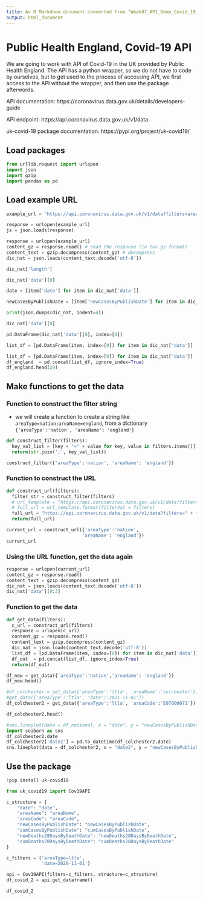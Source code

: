 ```yaml
---
title: An R Markdown document converted from "Week07_API_Demo_Covid_19_new.ipynb"
output: html_document
---
```


# Public Health England, Covid-19 API

We are going to work with API of Covid-19 in the UK provided by Public Health England. The API has a python wrapper, so we do not have to code by ourselves, but to get used to the process of accessing API, we first access to the API without the wrapper, and then use the package afterwords.

API documentation: https://coronavirus.data.gov.uk/details/developers-guide

API endpoint: https://api.coronavirus.data.gov.uk/v1/data

uk-covid-19 package documentation: https://pypi.org/project/uk-covid19/

## Load packages

```python
from urllib.request import urlopen
import json
import gzip
import pandas as pd
```

## Load example URL

```python
example_url = "https://api.coronavirus.data.gov.uk/v1/data?filters=areaType=nation;areaName=england&structure={%22date%22:%22date%22,%22areaName%22:%22areaName%22,%22areaCode%22:%22areaCode%22,%22newCasesByPublishDate%22:%22newCasesByPublishDate%22,%22cumCasesByPublishDate%22:%22cumCasesByPublishDate%22,%22newDeaths28DaysByPublishDate%22:%22newDeaths28DaysByPublishDate%22,%22cumDeaths28DaysByPublishDate%22:%22cumDeaths28DaysByPublishDate%22}"
```

```python
response = urlopen(example_url)
js = json.loads(response)
```

```python
response = urlopen(example_url)
content_gz = response.read() # read the response (in tar.gz format)
content_text = gzip.decompress(content_gz) # decompress
dic_nat = json.loads(content_text.decode('utf-8'))
```

```python
dic_nat['length']
```

```python
dic_nat['data'][0]
```

```python
date = [item['date'] for item in dic_nat['data']]
```

```python
newCasesByPublishDate = [item['newCasesByPublishDate'] for item in dic_nat['data']]
```

```python
print(json.dumps(dic_nat, indent=4))
```

```python
dic_nat['data'][0]
```

```python
pd.DataFrame(dic_nat['data'][0], index=[0])
```

```python
list_df = [pd.DataFrame(item, index=[0]) for item in dic_nat['data']]
```

```python
list_df = [pd.DataFrame(item, index=[0]) for item in dic_nat['data']]
df_england  = pd.concat(list_df, ignore_index=True)
df_england.head(20)
```

## Make functions to get the data

### Function to construct the filter string

- we will create a function to create a string like `areaType=nation;areaName=england`, from a dictionary `{'areaType':'nation', 'areaName': 'england'}`

```python
def construct_filter(filters):
  key_val_list = [key + "=" + value for key, value in filters.items()]
  return(str.join(';', key_val_list))
```

```python
construct_filter({'areaType':'nation', 'areaName': 'england'})
```

### Function to construct the URL

```python
def construct_url(filters):
  filter_str = construct_filter(filters)
  # url_template = "https://api.coronavirus.data.gov.uk/v1/data?filters={filterVal}&structure={%22date%22:%22date%22,%22areaName%22:%22areaName%22,%22areaCode%22:%22areaCode%22,%22newCasesByPublishDate%22:%22newCasesByPublishDate%22,%22cumCasesByPublishDate%22:%22cumCasesByPublishDate%22,%22newDeaths28DaysByPublishDate%22:%22newDeaths28DaysByPublishDate%22,%22cumDeaths28DaysByPublishDate%22:%22cumDeaths28DaysByPublishDate%22}"
  # full_url = url_template.format(filterVal = filters)
  full_url = "https://api.coronavirus.data.gov.uk/v1/data?filters=" + filter_str + "&structure={%22date%22:%22date%22,%22areaName%22:%22areaName%22,%22areaCode%22:%22areaCode%22,%22newCasesByPublishDate%22:%22newCasesByPublishDate%22,%22cumCasesByPublishDate%22:%22cumCasesByPublishDate%22,%22newDeaths28DaysByPublishDate%22:%22newDeaths28DaysByPublishDate%22,%22cumDeaths28DaysByPublishDate%22:%22cumDeaths28DaysByPublishDate%22}"
  return(full_url)
```

```python
current_url = construct_url({'areaType':'nation',
                            'areaName': 'england'})
current_url
```

### Using the URL function, get the data again

```python
response = urlopen(current_url)
content_gz = response.read()
content_text = gzip.decompress(content_gz)
dic_nat = json.loads(content_text.decode('utf-8'))
dic_nat['data'][0:3]
```

### Function to get the data

```python
def get_data(filters):
  c_url = construct_url(filters)
  response = urlopen(c_url)
  content_gz = response.read()
  content_text = gzip.decompress(content_gz)
  dic_nat = json.loads(content_text.decode('utf-8'))
  list_df = [pd.DataFrame(item, index=[0]) for item in dic_nat['data']]
  df_out  = pd.concat(list_df, ignore_index=True)
  return(df_out)
```

```python
df_new = get_data({'areaType':'nation','areaName': 'england'})
df_new.head()
```

```python
#df_colchester = get_data({'areaType':'ltla', 'areaName':'colchester'})
#get_data({'areaType':'ltla', 'date':'2021-11-01'})
df_colchester2 = get_data({'areaType':'ltla', 'areaCode':'E07000071'})

```

```python
df_colchester2.head()
```

```python
#sns.lineplot(data = df_national, x = "date", y = "newCasesByPublishDate" )
import seaborn as sns
df_colchester2.date
df_colchester2['date2'] = pd.to_datetime(df_colchester2.date)
sns.lineplot(data = df_colchester2, x = "date2", y = "newCasesByPublishDate" )
```

## Use the package

```python
!pip install uk-covid19
```

```python
from uk_covid19 import Cov19API
```

```python
c_structure = {
    "date": "date",
    "areaName": "areaName",
    "areaCode": "areaCode",
    "newCasesByPublishDate": "newCasesByPublishDate",
    "cumCasesByPublishDate": "cumCasesByPublishDate",
    "newDeaths28DaysByDeathDate": "newDeaths28DaysByDeathDate",
    "cumDeaths28DaysByDeathDate": "cumDeaths28DaysByDeathDate"
}
```

```python
c_filters = ['areaType=ltla',
             'date=2020-11-01']
```

```python
api = Cov19API(filters=c_filters, structure=c_structure)
df_covid_2 = api.get_dataframe()
```

```python
df_covid_2
```

